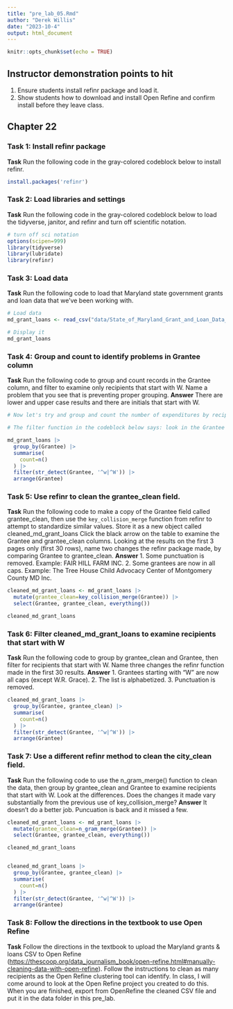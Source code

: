 ```yaml
---
title: "pre_lab_05.Rmd"
author: "Derek Willis"
date: "2023-10-4"
output: html_document
---
```


```r
knitr::opts_chunk$set(echo = TRUE)
```

## Instructor demonstration points to hit

1.  Ensure students install refinr package and load it.
2.  Show students how to download and install Open Refine and confirm install before they leave class.

## Chapter 22

### Task 1: Install refinr package

**Task** Run the following code in the gray-colored codeblock below to install refinr.

```r
install.packages('refinr')
```

### Task 2: Load libraries and settings

**Task** Run the following code in the gray-colored codeblock below to load the tidyverse, janitor, and refinr and turn off scientific notation.

```r
# turn off sci notation
options(scipen=999)
library(tidyverse)
library(lubridate)
library(refinr)
```

### Task 3: Load data

**Task** Run the following code to load that Maryland state government grants and loan data that we've been working with.

```r
# Load data
md_grant_loans <- read_csv("data/State_of_Maryland_Grant_and_Loan_Data__FY2009_to_FY2022.csv")

# Display it
md_grant_loans

```

### Task 4: Group and count to identify problems in Grantee column

**Task** Run the following code to group and count records in the Grantee column, and filter to examine only recipients that start with W. Name a problem that you see that is preventing proper grouping. **Answer** There are lower and upper case results and there are initials that start with W. 

```r
# Now let's try and group and count the number of expenditures by recipient. To make it a bit more manageable, let's use another string function from `stringr` and filter for recipients that start with the uppercase "W" or lowercase "w" using the function `str_detect()` with a regular expression.  

# The filter function in the codeblock below says: look in the Grantee column, and pluck out any value that starts with (the "^" symbol means "starts with") a lowercase "w" OR (the vertical "|", called a pipe, means OR) an uppercase "W". 

md_grant_loans |>
  group_by(Grantee) |>
  summarise(
    count=n()
  ) |>
  filter(str_detect(Grantee, '^w|^W')) |>
  arrange(Grantee)
```

### Task 5: Use refinr to clean the grantee_clean field.

**Task** Run the following code to make a copy of the Grantee field called grantee_clean, then use the `key_collision_merge` function from refinr to attempt to standardize similar values. Store it as a new object called cleaned_md_grant_loans Click the black arrow on the table to examine the Grantee and grantee_clean columns. Looking at the results on the first 3 pages only (first 30 rows), name two changes the refinr package made, by comparing Grantee to grantee_clean. **Answer** 1. Some punctuation is removed. Example: FAIR HILL FARM INC. 2. Some grantees are now in all caps. Example: The Tree House Child Advocacy Center of Montgomery County MD Inc.	 

```r
cleaned_md_grant_loans <- md_grant_loans |>
  mutate(grantee_clean=key_collision_merge(Grantee)) |>
  select(Grantee, grantee_clean, everything())

cleaned_md_grant_loans

```

### Task 6: Filter cleaned_md_grant_loans to examine recipients that start with W

**Task** Run the following code to group by grantee_clean and Grantee, then filter for recipients that start with W. Name three changes the refinr function made in the first 30 results. **Answer** 1. Grantees starting with "W" are now all caps (except W.R. Grace). 2. The list is alphabetized. 3. Punctuation is removed. 

```r
cleaned_md_grant_loans |>
  group_by(Grantee, grantee_clean) |>
  summarise(
    count=n()
  ) |>
  filter(str_detect(Grantee, '^w|^W')) |>
  arrange(Grantee)
```

### Task 7: Use a different refinr method to clean the city_clean field.

**Task** Run the following code to use the n_gram_merge() function to clean the data, then group by grantee_clean and Grantee to examine recipients that start with W. Look at the differences. Does the changes it made vary substantially from the previous use of key_collision_merge? **Answer** It doesn't do a better job. Puncuation is back and it missed a few.

```r
cleaned_md_grant_loans <- md_grant_loans |>
  mutate(grantee_clean=n_gram_merge(Grantee)) |>
  select(Grantee, grantee_clean, everything())

cleaned_md_grant_loans


cleaned_md_grant_loans |>
  group_by(Grantee, grantee_clean) |>
  summarise(
    count=n()
  ) |>
  filter(str_detect(Grantee, '^w|^W')) |>
  arrange(Grantee)

```

### Task 8: Follow the directions in the textbook to use Open Refine

**Task** Follow the directions in the textbook to upload the Maryland grants & loans CSV to Open Refine (<https://thescoop.org/data_journalism_book/open-refine.html#manually-cleaning-data-with-open-refine>). Follow the instructions to clean as many recipients as the Open Refine clustering tool can identify. In class, I will come around to look at the Open Refine project you created to do this. When you are finished, export from OpenRefine the cleaned CSV file and put it in the data folder in this pre_lab.
